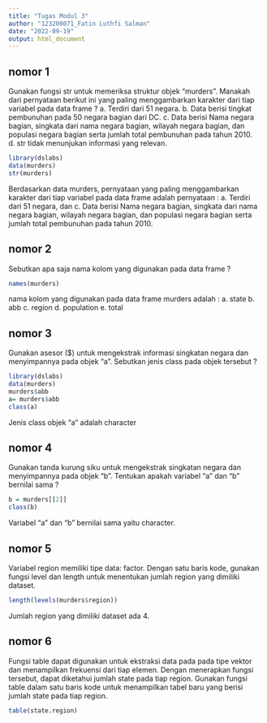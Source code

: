 ```yaml
---
title: "Tugas Modul 3"
author: "123200071_Fatin Luthfi Salman"
date: "2022-09-19"
output: html_document
---
```


## nomor 1
Gunakan fungsi str untuk memeriksa struktur objek "murders". Manakah dari pernyataan berikut ini yang paling menggambarkan karakter dari tiap variabel pada data frame ?
  a.    Terdiri dari 51 negara.
  b.    Data berisi tingkat pembunuhan pada 50 negara bagian dari DC.
  c.    Data berisi Nama negara bagian, singkata dari nama negara bagian, wilayah         negara bagian, dan populasi negara bagian serta jumlah total pembunuhan          pada tahun 2010.
  d.    str tidak menunjukan informasi yang relevan.

```r
library(dslabs)
data(murders)
str(murders)

```
  Berdasarkan data murders, pernyataan yang paling menggambarkan karakter dari tiap variabel pada data frame adalah pernyataan :
  a. Terdiri dari 51 negara, dan
  c. Data berisi Nama negara bagian, singkata dari nama negara bagian, wilayah        negara bagian, dan populasi negara bagian serta jumlah total pembunuhan          pada tahun 2010.
  
## nomor 2
Sebutkan  apa saja nama kolom yang digunakan pada data frame ?

```r
names(murders)
```

  nama kolom yang digunakan pada data frame murders adalah :
  a. state
  b. abb
  c. region 
  d. population
  e. total

## nomor 3
Gunakan asesor ($) untuk mengekstrak informasi singkatan negara dan menyimpannya pada objek "a". Sebutkan jenis class pada objek tersebut ?

```r
library(dslabs)
data(murders)
murders$abb
a= murders$abb
class(a)
```
  Jenis class objek "a" adalah character

## nomor 4
Gunakan tanda kurung siku untuk mengekstrak singkatan negara dan menyimpannya pada objek "b". Tentukan apakah variabel "a" dan "b" bernilai sama ?

```r
b = murders[[2]]
class(b)

```
  Variabel "a" dan "b" bernilai sama yaitu character.
  
## nomor 5
Variabel region memiliki tipe data: factor. Dengan satu baris kode, gunakan fungsi level dan length untuk menentukan jumlah region yang dimiliki dataset.

```r
length(levels(murders$region))
```
  Jumlah region yang dimiliki dataset ada 4.
  
## nomor 6
Fungsi table dapat digunakan untuk ekstraksi data pada pada tipe vektor dan menampilkan frekuensi dari tiap elemen. Dengan menerapkan fungsi tersebut, dapat diketahui jumlah state pada tiap region. Gunakan fungsi table dalam satu baris kode untuk menampilkan tabel baru yang berisi jumlah state pada tiap region.

```r
table(state.region)
```








